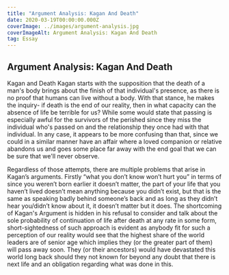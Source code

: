 ```yaml
---
title: "Argument Analysis: Kagan And Death"
date: 2020-03-19T00:00:00.000Z
coverImage: ../images/argument-analysis.jpg
coverImageAlt: Argument Analysis: Kagan And Death
tag: Essay
---
```


## Argument Analysis: Kagan And Death

Kagan and Death Kagan starts with the supposition that the death of a man's body brings about the finish of that individual's presence, as there is no proof that humans can live without a body. With that stance, he makes the inquiry- if death is the end of our reality, then in what capacity can the absence of life be terrible for us? While some would state that passing is especially awful for the survivors of the perished since they miss the individual who's passed on and the relationship they once had with that individual. In any case, it appears to be more confusing than that, since we could in a similar manner have an affair where a loved companion or relative abandons us and goes some place far away with the end goal that we can be sure that we'll never observe.

Regardless of those attempts, there are multiple problems that arise in Kagan’s arguments. Firstly “what you don’t know won’t hurt you” in terms of since you weren’t born earlier it doesn’t matter, the part of your life that you haven’t lived doesn’t mean anything because you didn’t exist, but that is the same as speaking badly behind someone’s back and as long as they didn’t hear you/didn’t know about it, it doesn’t matter but it does. The shortcoming of Kagan's Argument is hidden in his refusal to consider and talk about the sole probability of continuation of life after death at any rate in some form, short-sightedness of such approach is evident as anybody fit for such a perception of our reality would see that the highest share of the world leaders are of senior age which implies they (or the greater part of them) will pass away soon. They (or their ancestors) would have devastated this world long back should they not known for beyond any doubt that there is next life and an obligation regarding what was done in this.
